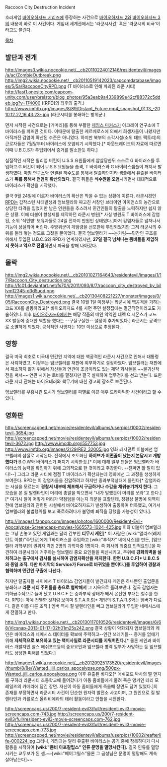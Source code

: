 Raccoon City Destruction Incident

호러게임 [[바이오하자드 시리즈]]에 등장하는 사건으로 [[바이오하자드 2]]와 [[바이오하자드 3]]의 내용이 바로 이 사건이다. 게임내 세계관에서는 '라쿤시사건' 혹은 '라쿤시의 비극'이라고도 불린다.

[[목차]]

== 발단과 전개 ==
http://images3.wikia.nocookie.net/__cb20110224012146/residentevil/images/a/ac/ZombieOutbreak.png
http://img2.wikia.nocookie.net/__cb20110519142023/capcomdatabase/images/5/5a/RaccoonCityRPD.png
(T 바이러스로 인해 파괴된 라쿤 시티)
http://fast1.onesite.com/capcom-unity.com/user/brelston/blog_photos/95a3eab9a4339899e42cf88372c5ddeb.jpg?v=174000
([RPD]의 최후의 출격.)
http://www.imfdb.org/images/8/89/Distant_Future.mp4_snapshot_01.13_-2010.12.27_16.43.23-.jpg
(라쿤시티를 봉쇄하는 방위군.)

먼저 시작된 사건으로는 [거머리]를 통해 부활한 [[제임스 마커스]]가 아크레이 연구소에 T 바이러스를 퍼뜨린 것이다. 이때문에 탈출한 케르베로스에 의해서 희생자들이 나왔지만 아직까진 감염이 확산된 수준은 아니었다. 하지만 북부의 소각시설(소위 데드 팩토리)의 근로자들은 7월달부터 바이러스에 오염되기 시작했다.[* 아웃브레이크의 자료에 따르면 이때 U.B.C.S가 투입되어서 증거를 말소한듯 하다.]

실질적인 시작은 윌리엄 버킨이 U.S.S 요원들에게 암살당한뒤 스스로 G 바이러스를 투입하고 G 버킨이 되어 U.S.S 요원들을 습격, T 바이러스와 G 바이러스샘플이 깨져서 발생하였다. 마침 연구소와 연결된 하수도를 통해서 탈출하던지라 샘플에서 유출된 바이러스가 '''쥐를 통해서 전염이 확산되었다'''. 결국 쥐들은 '''식수원을 오염'''시키면서 대대적으로 바이러스가 확산을 시작했다.

결국 9월 24일에 이르자 바이러스의 확산은 막을 수 없는 상황에 이른다. 라쿤시경인 [[RPD]]는 갑작스런 사태발생과 엄브렐라와 짜고친 서장인 브라이언 아이언스의 농간으로 상당한 타격을 입었지만 남은 인원들을 추스려서 민간인들의 탈출을 노력하지만 쉽지 않은 상황. 이에 더불어 항생제를 제작하던 라쿤시 병원[* 사실 병원도 T 바이러스에 감염된, 소위 '식인병' 보유자들로 24일 전까지 만원인 상태였다.]마저 감염자들로 넘쳐나서 기능이 상실되어 버린다. 주방위군이 계엄령을 선포한뒤 투입되었지만 그저 라쿤시의 주위를 둘러 쌓는 정도로 그쳤을 뿐이었다. 결국 엄브렐라가 ~~눈가림~~민간인 구조를 위해서 투입된 U.B.C.S와 RPD가 연계하였지만, '''27일 결국 넘쳐나는 좀비들을 제압하지 못하고 역으로 전멸'''하면서 파국을 향해 나아갔다.

== 몰락 ==
http://img2.wikia.nocookie.net/__cb20101027164643/residentevil/images/1/17/Raccoon_City_destruction.png
http://fc01.deviantart.net/fs70/i/2011/093/8/7/raccoon_city_destroyed_by_billym12345-d3d5uod.png
http://images1.wikia.nocookie.net/__cb20130408221227/monster/images/0/05/RaccoonCity_Destroyed.png
결국 10월 1일 미정부는 라쿤시에 핵공격을 가하는 코드 XX를 발동하였고[* 바이오하자드 4를 사면 주던 설정집에는 멸균작전이라고도 기술하였다. 이후 [[바이오하자드6]]에서는 해당 작품의 메인 악역인 데렉 C 시몬스가 코드 XX 발동에 중대한 역할을 했다는 --구질구질한-- 설정이 추가되었다.] 라쿤시는 공격으로 소멸하게 되었다. 공식적인 사망자는 10만 이상으로 추정된다.

== 영향 ==
결국 미국 최초로 미국내 민간인 지역에 대한 핵공격인 라쿤시 사건으로 인해서 대통령은 사퇴하였고, 미정부는 엄브렐러를 재판에 회부하기로 결정하였다. 엄브렐러는 재판에서 패소하지 않기 위해서 자신들과 연관이 조금이라도 있는 제약 회사들을 ~~물귀신작전을 써서~~ 연관 시키는 로비를 펼쳤지만 결국 실패하여 업무정지를 선고 받는다. 또한 라쿤 시티 잔해는 바이오테러와 핵무기에 대한 경고의 장소로 보존된다.

엄브렐라를 부흥시킨 도시가 엄브렐러를 파멸로 이끈 매우 드라마틱한 사건이라고 할 수 있다.

== 영화판 ==
http://screencapped.net/movie/residentevil/albums/userpics/10002/residentevil-3654.jpg
http://screencapped.net/movie/residentevil/albums/userpics/10002/residentevil-3672.jpg
http://www.imcdb.org/i557753.jpg
http://www.imfdb.org/images/2/29/RE2_32005.jpg
영화 레지던트 이블에선 엄브렐러의 삽질로 시작된다. 전작에서 초토화된 '''하이브가 어떤꼴이 났는지 본답시고 개방했다가''' B.O.W와 바이러스가 퍼지기 시작한것.[* 이에 대해 일부 팬들은 엄브렐라가 바이러스의 능력을 확인하기 위해 고의적으로 한 것이리고 주장한다. --진짜면 할 말이 없다!--] 그리고 라쿤 시티에 점점 T 바이러스가 확산되는데 영화에선 그 과정을 생생하게 보여준다. RPD는 이 감염자들을 진압하려고 하지만 중과부적상태에 몰린다[* 감염자라는 사실을 모르는지 '''경찰서 내부에 체포해서 구금하거나 수갑을 채워놓기까지 한다.''' 그 모습을 본 질 발렌타인이 머리에 총알을 박으면서 "내가 말했듯이 머리를 쏘라"고 한다.][* 여기시 질이 어떻게 머리가 약점임을 아는지 의문을 표할텐데, 정황상 불명예 퇴역이전에 엄브렐라와 관련된 시설에서 바이오하자드가 발생하여 출동하여 터득했고, 여기서 엄브렐라의 불법행위를 보고 폭로하려다가 불명예 퇴직을 당했을 가능성이 있다.].

http://images1.fanpop.com/images/photos/1600000/Resident-Evil-Apocalypse-Screencaps-movies-1665573-1024-425.jpg
이와 더불어 엄브렐라는 그냥 손놓고 있던 게임과는 달리 간부인 '''티무시 케인'''[* 이 사람은 [wiki:"앨리스(레지던트 이블)"주인공]에게 T바이러스를 주입하고 [wiki:"추적자" 네메시스]를 만든, [엄브렐라 과학부]의 권위자 격인 2명의 과학자중 1명이다. 즉 회사의 최중요 인적요인.]을 파견하여 라쿤시티에 거주하는 엄브렐라 중요 요인들을 피신시키고, 주위에 '''강화외벽을 설치하고는 출구에서 검사를 실시하여 감염자확산을 저지한다. 한편 U.B.C.F[* U.B.C.S 와 동일 조직. 다만 마지막의 Service가 Force로 바뀌었을 뿐이다.]를 투입하여 경찰과 협력하며 민간인 구출에 나선다.'''

하지만 탈출자들 사이에서 T 바이러스 감염자들이 발견되자 케인은 하나뿐인 출입문을 봉쇄하고  '''라쿤 시티 주민들을 총으로 협박해서''' 그 지옥으로 돌려보낸다. 결국 감염자는 기하급수적으로 늘어 났고 U.B.C.F 는 중과부적 상태가 돼서 온전한 부대는 철수를 한다. RPD는 아예 전멸한 것처럼 보이며 S.T.A.R.S[* 게임의 S.T.A.R.S와는 멤버가 다르다. 같은 이름 다른 조직.] 멤버 역시 질 발렌타인을 빼고 엄브렐라가 투입한 네메시스에게 전멸하고 만다.

http://img1.wikia.nocookie.net/__cb20130117010526/residentevil/images/6/68/Vlcsnap-2013-01-17-02h01m25s242.png
결국 상황이 악화되자 엄브렐라와 케인은 바이러스와 네메시스 데이터를 확보에 주력하고--인간 쓰레기들-- 증거를 없애기 위해 '''자체적으로 보유하고 있는 핵미사일로 라쿤시티를 지워버린다.'''[* 물론 케인과 바이러스 개발자인 찰스 애쉬포드등의 중요요인과 엄브렐라 병력 일부가 사망하는 등 엄브렐라도 상당한 피해를 입었다.]

http://images1.wikia.nocookie.net/__cb20120925173520/residentevil/images/thumb/8/8e/Wanted_jill_carlos_apocalypse.png/500px-Wanted_jill_carlos_apocalypse.png
이후 유출된 비디오[* 애쉬포드 박사의 딸 앤지를 구하러 라쿤시티 초등학교에 들어갔다가 아동 좀비들에게 물려 죽은 앵커인 테리 모레일즈의 카메라에 담긴 장면. 자신이 아동 좀비들에게 죽을때 장면도 담겨 있었다.]의 존재를 부정하면서 라쿤시티 사건이 단순한 원자력 발전소 사고이며, 그 원인으로 질 발렌타인과 카를로스 올리비에라의 테러 활동이라고 언플을 시전한다.

http://screencaps.us/200/7-resident-evil3/full/resident-evil3-movie-screencaps.com-743.jpg
http://screencaps.us/200/7-resident-evil3/full/resident-evil3-movie-screencaps.com-762.jpg
http://screencaps.us/200/7-resident-evil3/full/resident-evil3-movie-screencaps.com-773.jpg
http://screencapped.net/movie/residentevil/albums/userpics/10002/reafterlife-000224.jpg
그러나, 게임과는 달리 유출된 바이러스는 공기 중에 잠복하다가 다시 활동을 시작하여 '''[wiki:"좀비 아포칼립스" 인류 문명을 멸망시킨다].''' 결국 인류를 멸망시키는 교두보가 된 셈.~~[wiki:"베어그릴스"물론 그 곰성님은 문명이 멸망해도 계속 살아남는다]~~

